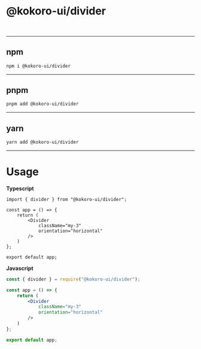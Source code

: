 
<Meta title="Components/Divider/Installation" />

# @kokoro-ui/divider

<br/>

---

## ****npm****
```bash
npm i @kokoro-ui/divider
```

---

## ****pnpm****
```bash
pnpm add @kokoro-ui/divider
```

---

## ****yarn****
```bash
yarn add @kokoro-ui/divider
```

---

# Usage

**Typescript**
```tsx
import { divider } from "@kokoro-ui/divider";

const app = () => {
    return (
        <Divider
            className="my-3"
            orientation="horizontal"
        />
    )
};

export default app;
```

**Javascript**
```jsx
const { divider } = require("@kokoro-ui/divider");

const app = () => {
    return (
        <Divider
            className="my-3"
            orientation="horizontal"
        />
    )
};

export default app;
```